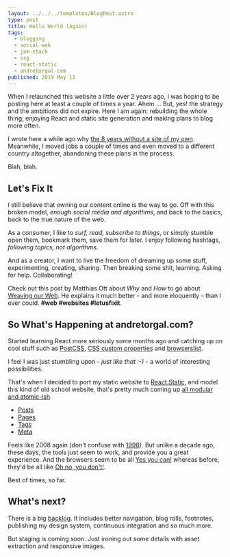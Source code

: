 ```yaml
---
layout: ../../../templates/BlogPost.astro
type: post
title: Hello World (Again)
tags:
  - blogging
  - social-web
  - jam-stack
  - ssg
  - react-static
  - andretorgal-com
published: 2019 May 13
---
```


When I relaunched this website a little over 2 years ago, I was hoping to be posting here at least a couple of times a year. Ahem ... But, yes! the strategy and the ambitions did not expire. Here I am again: rebuilding the whole thing, enjoying React and static site generation and making plans to blog more often.

I wrote here a while ago why [the 8 years without a site of my own](/posts/2017-01/hello-world). Meanwhile, I moved jobs a couple of times and even moved to a different country altogether, abandoning these plans in the process.

Blah, blah.

## Let's Fix It

I still believe that owning our content online is the way to go. Off with this broken model, _enough social media and algorithms_, and back to the basics, back to the true nature of the web.

As a consumer, I like to _surf, read, subscribe to things_, or simply stumble open them, bookmark them, save them for later. I enjoy following hashtags, _following topics, not algorithms_.

And as a creator, I want to live the freedom of dreaming up some stuff, experimenting, creating, sharing. Then breaking some shit, learning. Asking for help. Collaborating!

Check out this post by Matthias Ott about _Why_ and _How_ to go about [Weaving our Web](https://matthiasott.com/articles/into-the-personal-website-verse). He explains it much better - and more eloquently - than I ever could. **#web #websites #letusfixit**.

## So What's Happening at andretorgal.com?

Started learning React more seriously some months ago and catching up on cool stuff such as [PostCSS](https://postcss.org/), [CSS custom properties](https://css-tricks.com/guides/css-custom-properties/) and [browserslist](/meta/records/pending/browser-support).

I feel I was just stumbling upon - _just like that :-)_ - a world of interesting possibilities.

That's when I decided to port my static website to [React Static](/meta/records/rejected/react-static), and model this kind of old school website, that's pretty much coming up [all modular and atomic-ish](/meta/records/rejected/conventions-structure-atomic-semantics).

- [Posts](/posts)
- [Pages](/about)
- [Tags](/tags)
- [Meta](/meta)

Feels like 2008 again (don't confuse with [1998](https://24ways.org/2018/designing-your-site-like-its-1998/)). But unlike a decade ago, these days, the tools just seem to work, and provide you a great experience. And the browsers seem to be all [Yes you can!](https://caniuse.com/#feat=css-grid) whereas before, they'd be all like [Oh no, you don't!](https://github.com/Modernizr/Modernizr/wiki/HTML5-Cross-Browser-Polyfills).

Best of times, so far.

## What's next?

There is a big [backlog](/meta/project/backlog). It includes better navigation, blog rolls, footnotes, publishing my design system, continuous integration and so much more.

But staging is coming soon. Just ironing out some details with asset extraction and responsive images.
